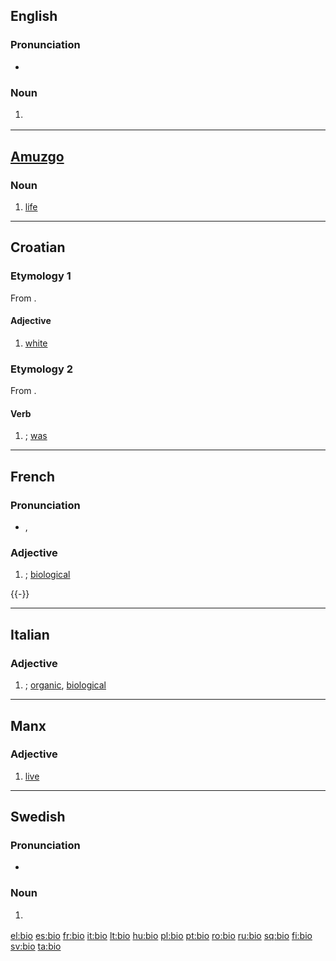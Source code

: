 {{see|bio-|bio.|Bio.|Bio}}
==English==

===Pronunciation===
*{{rhymes|aɪəʊ}}

===Noun===
{{en-noun}}

# {{informal}} {{form of|Abbreviation|[[biography]]}}

----

==[[Amuzgo]]==

===Noun===
{{infl|amu|noun}}

# [[life]]

----

==Croatian==

===Etymology 1===
From {{proto|Slavic|bel|lang=hr}}.

====Adjective====
{{infl|hr|adjective|variant of|bijel}}

# [[white]]

===Etymology 2===
From {{proto|Slavic|bil|lang=hr}}.

====Verb====
{{infl|hr|verb form}}

# {{form of|past tense of the verb|[[biti]]|nodot=1}}; [[was]]

----

==French==

===Pronunciation===
*{{IPA|/be.i.ɔ/}}, {{SAMPA|/be.i.O/}}

===Adjective===
{{fr-infl-adj|sm=bio|sf=bio|pm=bio|pf=bio|smp=be.i.ɔ|sfp=be.i.ɔ|pmp=be.i.ɔ|pfp=be.i.ɔ}}
{{infl|fr|adjective}}

# {{informal|lang=fr}} {{form of|Abbreviation|[[biologique]]|nodot=1}}; [[biological]]

{{-}}

----

==Italian==

===Adjective===
{{infl|it|adjective|g=inv}}

# {{informal|lang=it}} {{form of|Abbreviation|[[biologico]]|nodot=1}}; [[organic]], [[biological]]


----

==Manx==

===Adjective===
{{infl|gv|adjective}}

# [[live]]

----

==Swedish==

===Pronunciation===
*{{audio|Sv-bio.ogg|audio}}

===Noun===
{{infl|sv|noun|g=c|definite singular|bion}}

# {{form of|Short|[[biograf]]|nodot=1}} {{i|that form is used for plurals}}

[[el:bio]]
[[es:bio]]
[[fr:bio]]
[[it:bio]]
[[lt:bio]]
[[hu:bio]]
[[pl:bio]]
[[pt:bio]]
[[ro:bio]]
[[ru:bio]]
[[sq:bio]]
[[fi:bio]]
[[sv:bio]]
[[ta:bio]]